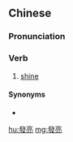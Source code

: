 {{also|发亮}}
==Chinese==
{{zh-forms|s=发亮}}

===Pronunciation===
{{zh-pron
|m=fāliàng
|c=faat3 loeng6
|cat=v
}}

===Verb===
{{zh-verb}}

# [[shine]] {{gloss|to emit light}}

====Synonyms====
* {{zh-l|發光}}

[[hu:發亮]]
[[mg:發亮]]